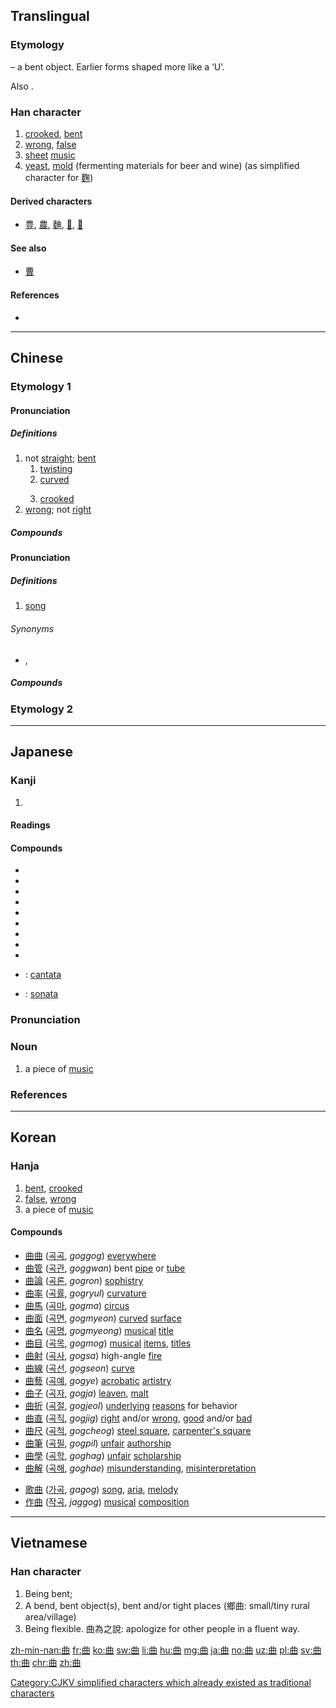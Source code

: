 {{also|麹|麯|典}}
==Translingual==
{{stroke order}}

===Etymology===
{{Han etyl}}
{{liushu|i}} – a bent object. Earlier forms shaped more like a ‘U’.

Also {{Han simp|麴}}.

===Han character===
{{Han char|rn=73|rad=曰|as=02|sn=6|four=55600|canj=TW,TBC,XTW}}

# [[crook]]ed, [[bent]]
# [[wrong]], [[false]]
# [[sheet]] [[music]]
# [[yeast]], [[mold]] (fermenting materials for beer and wine) (as simplified character for [[麴]])

====Derived characters====
* [[豊]], [[農]], [[麯]], [[𨀪]], [[𨀲]]

====See also====
* {{l|mul|典}} [[曹]] <!-- Unrelated, but current form similar -->

====References====
* {{Han ref|kx=0502.020|dkj=14280|dj=0873.040|hdz=21484.020|uh=66F2|ud=26354|bh=A6B1|bd=42673}}

----

==Chinese==
{{zh-forms}}

===Etymology 1===

====Pronunciation====
{{zh-pron
|m=qū
|c=kuk1
|h=pfs=khiuk
|mn=khiok/khiau
|mn_note=khiok - literary; khiau - vernacular
|mc=y
|oc=y
|ma=
|cat=a
}}

=====Definitions=====
{{zh-hanzi}}

# not [[straight]]; [[bent]]
## [[twisting]]
## [[curved]]
##: {{zh-usex|曲線|curve}}
## [[crooked]]
# [[wrong]]; not [[right]]

=====Compounds=====
{{der3|title=Compounds
|{{zh-l|曲筆}}
|{{zh-l|曲別針}}
|{{zh-l|曲尺}}
|{{zh-l|曲棍球}}
|{{zh-l|曲解}}
|{{zh-l|曲盡其妙}}
|{{zh-l|曲徑}}
|{{zh-l|曲裡拐彎}}, {{zh-l|曲裡拐彎兒}}
|{{zh-l|曲面}}
|{{zh-l|曲曲彎彎}}
|{{zh-l|曲射炮}}
|{{zh-l|曲水流觴}}
|{{zh-l|曲線}}
|{{zh-l|曲意逢迎}}
|{{zh-l|曲折}}
|{{zh-l|曲直}}
}}

====Pronunciation====
{{zh-pron
|m=qǔ
|c=kuk1
|h=pfs=khiuk
|mn=khek/khiok
|mn_note=khek - vernacular; khiok - literary
|mc=y
|oc=y
|ma=
|cat=n
}}

=====Definitions=====
{{zh-hanzi}}

# [[song]]
#: {{zh-usex|歌曲|song}}
#: {{zh-usex|曲調{diào}|melody}}

======Synonyms======
* {{zh-l|歌曲}}, {{zh-l|歌}}

=====Compounds=====
{{der3|title=Compounds
|{{zh-l|曲笛}}
|{{zh-l|曲調}}
|{{zh-l|曲高和寡}}
|{{zh-l|曲目}}
|{{zh-l|曲牌}}
|{{zh-l|曲譜}}
|{{zh-l|曲壇}}
|{{zh-l|曲藝}}
|{{zh-l|曲終奏雅}}
|{{zh-l|曲子}}
}}

===Etymology 2===
{{zh-see|麴}}

----

==Japanese==

===Kanji===
{{ja-kanji|grade=3|rs=曰02}}

# {{defn|lang=ja|sort=曰02}}

====Readings====
{{ja-readings|goon=[[こく]] (koku)|kanon=[[きょく]] (kyoku)|kun=[[まがる]] (magaru), [[まげる]] (mageru), [[くま]] (kuma)}}

====Compounds====
{{der-top|Compounds}}
* {{ja-r|曲解|きょっかい}}
* {{ja-r|曲技|きょくぎ}}
* {{ja-r|曲芸|きょくげい}}
* {{ja-r|曲射|きょくしゃ}}
* {{ja-r|曲折|きょくせつ}}
* {{ja-r|曲面|きょくめん}}
* {{ja-r|曲目|きょくもく}}
* {{ja-r|曲論|きょくろん}}
* {{ja-r|曲者|くせもの}}
* {{ja-r|交声曲|こうせいきょく}}: [[cantata]]
* {{ja-r|奏鳴曲|そうめいきょく}}: [[sonata]]
{{der-bottom}}

{{ja-kanjitab|きょく|yomi=o}}

===Pronunciation===
{{ja-pron|yomi=kanon|きょく|acc=0|acc_ref=DJR,NHK|acc2=1|acc2_ref=DJR,NHK}}

===Noun===
{{ja-noun|きょく}}

# a piece of [[music]]

===References===
<references/>

----

==Korean==

===Hanja===
{{ko-hanja|hangeul=곡|eumhun=|rv=gok|mr=kok|y=kok}}

# [[bent]], [[crooked]]
# [[false]], [[wrong]]
# a piece of [[music]]

====Compounds====
{{top2}}
* [[曲曲]] ([[곡곡]], ''goggog'') [[everywhere]]
* [[曲管]] ([[곡관]], ''goggwan'') bent [[pipe]] or [[tube]]
* [[曲論]] ([[곡론]], ''gogron'') [[sophistry]]
* [[曲率]] ([[곡률]], ''gogryul'') [[curvature]]
* [[曲馬]] ([[곡마]], ''gogma'') [[circus]]
* [[曲面]] ([[곡면]], ''gogmyeon'') [[curved]] [[surface]]
* [[曲名]] ([[곡명]], ''gogmyeong'') [[musical]] [[title]]
* [[曲目]] ([[곡목]], ''gogmog'') [[musical]] [[item]]s, [[title]]s
* [[曲射]] ([[곡사]], ''gogsa'') high-angle [[fire]]
* [[曲線]] ([[곡선]], ''gogseon'') [[curve]]
* [[曲藝]] ([[곡예]], ''gogye'') [[acrobatic]] [[artistry]]
* [[曲子]] ([[곡자]], ''gogja'') [[leaven]], [[malt]]
* [[曲折]] ([[곡절]], ''gogjeol'') [[underlying]] [[reasons]] for behavior
* [[曲直]] ([[곡직]], ''gogjig'') [[right]] and/or [[wrong]], [[good]] and/or [[bad]]
* [[曲尺]] ([[곡척]], ''gogcheog'') [[steel square]], [[carpenter's square]]
* [[曲筆]] ([[곡필]], ''gogpil'') [[unfair]] [[authorship]]
* [[曲學]] ([[곡학]], ''goghag'') [[unfair]] [[scholarship]]
* [[曲解]] ([[곡해]], ''goghae'') [[misunderstanding]], [[misinterpretation]]
{{mid2}}
* [[歌曲]] ([[가곡]], ''gagog'') [[song]], [[aria]], [[melody]]
* [[作曲]] ([[작곡]], ''jaggog'') [[musical]] [[composition]]
{{bottom}}

----

==Vietnamese==

===Han character===
{{vi-hantu|khúc|rs=曰02}}

# Being bent;
# A bend, bent object(s), bent and/or tight places (鄉曲: small/tiny rural area/village)
# Being flexible. 曲為之說: apologize for other people in a fluent way.

[[Category:CJKV simplified characters which already existed as traditional characters]]

[[zh-min-nan:曲]]
[[fr:曲]]
[[ko:曲]]
[[sw:曲]]
[[li:曲]]
[[hu:曲]]
[[mg:曲]]
[[ja:曲]]
[[no:曲]]
[[uz:曲]]
[[pl:曲]]
[[sv:曲]]
[[th:曲]]
[[chr:曲]]
[[zh:曲]]